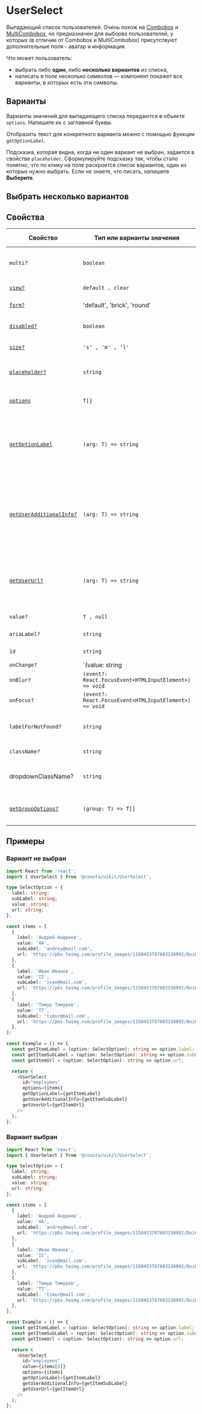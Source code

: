 

# UserSelect

Выпадающий список пользователей. Очень похож на [Combobox](?path=/docs/components-combobox--default-story) и [MultiCombobox](?path=/docs/components-multicombobox--with-value-story),
но предназначен для выборва пользователей, у которых (в отличии от Combobox и MultiCombobox) присутствуют дополнительные поля - аватар и информация.

Что может пользователь:

- выбрать либо **один**, либо **несколько вариантов** из списка,
- написать в поле несколько символов — компонент покажет все варианты, в которых есть эти символы.

## Варианты

Варианты значений для выпадающего списка передаются в объекте `options`. Напишите их
с заглавной буквы.

Отобразить текст для конкретного варианта можно с помощью функции `getOptionLabel`.

Подсказка, которая видна, когда ни один вариант не выбран, задается в свойстве `placeholder`.
Сформулируйте подсказку так, чтобы стало понятно, что по клику на поле раскроется список вариантов,
один из которых нужно выбрать. Если не знаете, что писать, напишите **Выберите**.

<UserSelectExample />

## Выбрать несколько вариантов

<UserSelectExampleMulti />

## Свойства

| Свойство                                | Тип или варианты значения                              | По умолчанию | Описание                                                                                                                   |
| --------------------------------------- | ------------------------------------------------------ | ------------ | -------------------------------------------------------------------------------------------------------------------------- |
| `multi?`                                | `boolean`                                              | `true`       | Возможность выбрать несколько варинтов                                                                                     |
| [`view?`](#внешний-вид)                 | `default , clear`                                      | `default`    | Внешний вид компонента                                                                                                     |
| [`form?`](#форма)                       | 'default', 'brick', 'round'                            | `default`    | Форма поля компонента                                                                                                      |
| [`disabled?`](#внешний-вид)             | `boolean`                                              | -            | Делает компонент недоступным                                                                                               |
| [`size?`](#размер)                      | `'s' , 'm' , 'l'`                                      | `'m'`        | Размер компонента                                                                                                          |
| [`placeholder?`](#варианты)             | `string`                                               | -            | Подсказка, отображается, когда вариант не выбран                                                                           |
| [`options`](#варианты)                  | `T[]`                                                  | -            | Варианты, которые можно выбрать                                                                                            |
| [`getOptionLabel`](#варианты)           | `(arg: T) => string`                                   | -            | Функция для получения текста варианта, который будет отображаться в поле для выбранного значения                           |
| [`getUserAdditionalInfo?`](#варианты)   | `(arg: T) => string`                                   | -            | Функция для получения текста варианта, который будет отображаться в поле дополнительной информации для выбранного значения |
| [`getUserUrl?`](#варианты)              | `(arg: T) => string`                                   | -            | Функция для получения url изображения, которое будет отображаться в аватаре пользователя                                   |
| `value?`                                | `T , null`                                             | `null`       | Значение селекта                                                                                                           |
| `ariaLabel?`                            | `string`                                               | -            | `aria` атрибут для метки                                                                                                   |
| `id`                                    | `string`                                               | -            | Идентификатор селекта в DOM                                                                                                |
| `onChange?`                             | `(value: string | null) => void`                       | -            | Обработчик события по изменению значения компонента                                                                        |
| `onBlur?`                               | `(event?: React.FocusEvent<HTMLInputElement>) => void` | -            | Обработчик события `blur`                                                                                                  |
| `onFocus?`                              | `(event?: React.FocusEvent<HTMLInputElement>) => void` | -            | Обработчик события `focus`                                                                                                 |
| `labelForNotFound?`                     | `string`                                               | -            | Текст при отсуствии элементов при поиске                                                                                   |
| `className?`                            | `string`                                               | -            | Дополнительный CSS-класс                                                                                                   |
| dropdownClassName?                      | `string`                                               | -            | Дополнительный CSS-класс для выпадающего блока                                                                             |
| [`getGroupOptions?`](#группы-вариантов) | `(group: T) => T[]`                                    | -            | Функция для получения вариантов из группы                                                                                  |

## Примеры

### Вариант не выбран

```ts
import React from 'react';
import { UserSelect } from '@consta/uikit/UserSelect';

type SelectOption = {
  label: string;
  subLabel: string;
  value: string;
  url: string;
};

const items = [
  {
    label: 'Андрей Андреев',
    value: 'AA',
    subLabel: 'andrey@mail.com',
    url: 'https://pbs.twimg.com/profile_images/1150453787603156992/DoiKLDMY_400x400.png',
  },
  {
    label: 'Иван Иванов',
    value: 'II',
    subLabel: 'ivan@mail.com',
    url: 'https://pbs.twimg.com/profile_images/1150453787603156992/DoiKLDMY_400x400.png',
  },
  {
    label: 'Тимур Тимуров',
    value: 'TT',
    subLabel: 'timur@mail.com',
    url: 'https://pbs.twimg.com/profile_images/1150453787603156992/DoiKLDMY_400x400.png',
  },
];

const Example = () => {
  const getItemLabel = (option: SelectOption): string => option.label;
  const getItemSubLabel = (option: SelectOption): string => option.subLabel;
  const getItemUrl = (option: SelectOption): string => option.url;

  return (
    <UserSelect
      id="employees"
      options={items}
      getOptionLabel={getItemLabel}
      getUserAdditionalInfo={getItemSubLabel}
      getUserUrl={getItemUrl}
    />
  );
};
```

### Вариант выбран

```ts
import React from 'react';
import { UserSelect } from '@consta/uikit/UserSelect';

type SelectOption = {
  label: string;
  subLabel: string;
  value: string;
  url: string;
};

const items = [
  {
    label: 'Андрей Андреев',
    value: 'AA',
    subLabel: 'andrey@mail.com',
    url: 'https://pbs.twimg.com/profile_images/1150453787603156992/DoiKLDMY_400x400.png',
  },
  {
    label: 'Иван Иванов',
    value: 'II',
    subLabel: 'ivan@mail.com',
    url: 'https://pbs.twimg.com/profile_images/1150453787603156992/DoiKLDMY_400x400.png',
  },
  {
    label: 'Тимур Тимуров',
    value: 'TT',
    subLabel: 'timur@mail.com',
    url: 'https://pbs.twimg.com/profile_images/1150453787603156992/DoiKLDMY_400x400.png',
  },
];

const Example = () => {
  const getItemLabel = (option: SelectOption): string => option.label;
  const getItemSubLabel = (option: SelectOption): string => option.subLabel;
  const getItemUrl = (option: SelectOption): string => option.url;

  return (
    <UserSelect
      id="employees"
      value={items[0]}
      options={items}
      getOptionLabel={getItemLabel}
      getUserAdditionalInfo={getItemSubLabel}
      getUserUrl={getItemUrl}
    />
  );
};
```
